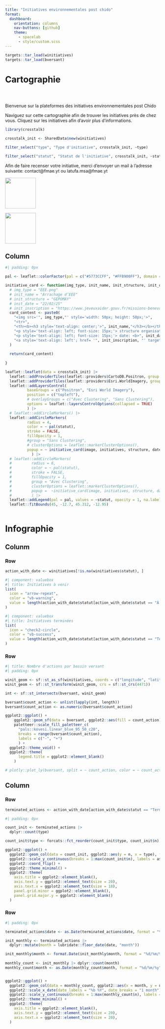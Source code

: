 ```yaml
---
title: "Initiatives environnementales post chido"
format: 
  dashboard: 
    orientation: columns
    nav-buttons: [github]
    theme: 
      - spacelab
      - style/custom.scss
---
```


```r
targets::tar_load(winitiatives)
targets::tar_load(bversant)
```

# Cartographie

##  {.sidebar}

<br>

::: center
Bienvenue sur la plateformes des initiatives environnementales post Chido
:::

Naviguez sur cette cartographie afin de trouver les initiatives près de chez vous. Cliquez sur les initiatives afin d'avoir plus d'informations.

```r

library(crosstalk)

crosstalk_init <- SharedData$new(winitiatives)

filter_select("type", "Type d'initiative", crosstalk_init, ~type)

```

```r
filter_select("statut", "Statut de l'initiative", crosstalk_init, ~statut)
```


Afin de faire recenser votre initiative, merci d'envoyer un mail à l'adresse suivante: contact@fmae.yt ou latufa.msa@fmae.yt

::: {layout="[50,50]"}

[![](images/fmae.png){width=100}](https://www.facebook.com/FMAE976/?locale=fr_FR)

[![](images/prefet.png){width=100}](https://www.mayotte.developpement-durable.gouv.fr/accueil-r1.html)
:::


## Column {width="80%"}

```r
#| padding: 0px

pal <- leaflet::colorFactor(pal = c("#5773CCFF", "#FFB900FF"), domain = c("À venir", "Terminé"))

initiative_card <- function(img_type, init_name, init_structure, init_date, init_inscription) {
  # img_type = "EEE.png"
  # init_name = "Arrachage d’EEE"
  # init_structure = "GEPOMAY"
  # init_date = "22/02/25"
  # init_inscription = "https://www.jeveuxaider.gouv.fr/missions-benevolat/66226/benevolat-gepomay"
  card_content <- paste0(
    "<img src='", img_type,"' style='width: 50px; height: 50px;'>",
    "<tr>",
    "<th><b><h3 style='text-align: center;'>", init_name,"</h3></b></th>",
    "<p style='text-align: left; font-size: 15px;'> structure organisatrice: <b>", init_structure, "</b></p>",
    "<p style='text-align: left; font-size: 15px;'> date: <b>", init_date, "</b></p>",
    "<a style='text-align: left'; href= '", init_inscription, "' target='_blank'> inscription ici </a>"
  )
  
  return(card_content)
  
}

leaflet::leaflet(data = crosstalk_init) |>
  leaflet::addProviderTiles(leaflet::providers$CartoDB.Positron, group = "Positron", options = leaflet::providerTileOptions(noWrap = TRUE)) |>
  leaflet::addProviderTiles(leaflet::providers$Esri.WorldImagery, group = "Esri World Imagery", options = leaflet::providerTileOptions(noWrap = TRUE))|>
  leaflet::addLayersControl(
          baseGroups = c("Positron", "Esri World Imagery"),
          position = c("topleft"),
          # overlayGroups = c("Avec Clustering", "Sans Clustering"),
          options = leaflet::layersControlOptions(collapsed = TRUE)
          ) |>
  # leaflet::addCircleMarkers() |>
  leaflet::addCircleMarkers(
          radius = 4,
          color = ~ pal(statut),
          stroke = FALSE,
          fillOpacity = 1,
          #group = "Sans Clustering",
          # clusterOptions = leaflet::markerClusterOptions(),
          popup = ~ initiative_card(image, initiatives, structure, date, inscriptions)
            ) |>
  # leaflet::addCircleMarkers(
  #         radius = 6,
  #         color = ~ pal(statut),
  #         stroke = FALSE,
  #         fillOpacity = 1,
  #         group = "Avec Clustering",
  #         clusterOptions = leaflet::markerClusterOptions(),
  #         popup =  ~initiative_card(image, initiatives, structure, date, inscriptions)
  #         ) |>
  leaflet::addLegend(pal = pal, values = ~statut, opacity = 1, na.label = "Non disponible") |>
  leaflet::fitBounds(45, -12.7, 45.312, -12.95)
  
```
# Infographie

## Colunm 

### Row 

```r
action_with_date <- winitiatives[!is.na(winitiatives$statut), ]
```

```r
#| component: valuebox
#| title: Initiatives à venir
list(
  icon = "arrow-repeat",
  color = "vb-warning",
  value = length(action_with_date$statut[action_with_date$statut == "À venir"])
)
```


```r
#| component: valuebox
#| title: Initiatives terminées
list(
  icon = "check2-circle",
  color = "vb-success",
  value = length(action_with_date$statut[action_with_date$statut == "Terminé"])
)
```

### Row 

```r
#| title: Nombre d'actions par bassin versant
#| padding: 0px

winit_geom <- sf::st_as_sf(winitiatives, coords = c("longitude", "latitude"), crs = sf::st_crs(4326))
winit_geom <- sf::st_transform(winit_geom, crs = sf::st_crs(4471))

int <- sf::st_intersects(bversant, winit_geom)

bversant$count_action <- unlist(lapply(int, length))
bversant$count_action <- as.numeric(bversant$count_action)

ggplot2::ggplot() +
    ggplot2::geom_sf(data = bversant, ggplot2::aes(fill = count_action)) +
    paletteer::scale_fill_paletteer_c(
      "pals::kovesi.linear_blue_95_50_c20",
      breaks = range(bversant$count_action),
      labels = c("-", "+")
      ) +
  ggplot2::theme_void() +
  ggplot2::theme(
      legend.title = ggplot2::element_blank()
    )

# plotly::plot_ly(bversant, split = ~ count_action, color = ~ count_action, showlegend = FALSE, hoveron = "fills")

```




## Column 

### Row

```r
terminated_actions <- action_with_date[action_with_date$statut == "Terminé", ]
```


```r
#| padding: 0px

count_init <- terminated_actions |>
  dplyr::count(type)

count_init$type <- forcats::fct_reorder(count_init$type, count_init$n)

ggplot2::ggplot() +
  ggplot2::geom_col(data = count_init, ggplot2::aes(y = n, x = type), fill = "#288fdb", color = "#288fdb") +
  ggplot2::scale_y_continuous(breaks = 1:max(count_init$n), labels = as.integer) +
  ggplot2::coord_flip() +
  ggplot2::theme_minimal() +
  ggplot2::theme(
    axis.title = ggplot2::element_blank(),
    axis.text.y = ggplot2::element_text(size = 20),
    axis.text.x = ggplot2::element_text(size = 18),
    panel.grid.minor = ggplot2::element_blank(),
    panel.grid.major.y = ggplot2::element_blank()
  )
```
### Row

```r
#| padding: 0px

terminated_actions$date <- as.Date(terminated_actions$date, format = "%d/%m/%y")

init_monthly <- terminated_actions |>
  dplyr::mutate(month = lubridate::floor_date(date, "month"))

init_monthly$month <- format.Date(init_monthly$month, format = "%d/%m/%y")
  
monthly_count <- init_monthly |> dplyr::count(month)
monthly_count$month <- as.Date(monthly_count$month, format = "%d/%m/%y")


ggplot2::ggplot() +
  ggplot2::geom_col(data = monthly_count, ggplot2::aes(x = month, y = n), fill = "orange") +
  ggplot2::scale_x_date(date_labels = "%b %Y", date_breaks = "1 month") +
  ggplot2::scale_y_continuous(breaks = 1:max(monthly_count$n), labels = as.integer) +
  ggplot2::theme_minimal() +
  ggplot2::theme(
    axis.title = ggplot2::element_blank(),
    axis.text.y = ggplot2::element_text(size = 20),
    axis.text.x = ggplot2::element_text(size = 20),
  )

```

